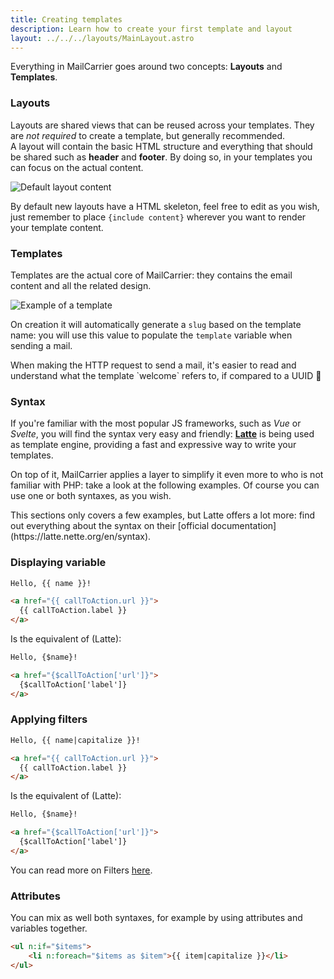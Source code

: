 ```yaml
---
title: Creating templates
description: Learn how to create your first template and layout
layout: ../../../layouts/MainLayout.astro
---
```


Everything in MailCarrier goes around two concepts: **Layouts** and **Templates**.

### Layouts

Layouts are shared views that can be reused across your templates. They are *not required* to create a template, but generally recommended.  
A layout will contain the basic HTML structure and everything that should be shared such as **header** and **footer**. By doing so, in your templates you can focus on the actual content.  

<Image src="/images/default-layout-content.png" alt="Default layout content" />

By default new layouts have a HTML skeleton, feel free to edit as you wish, just remember to place `{include content}` wherever you want to render your template content.

### Templates

Templates are the actual core of MailCarrier: they contains the email content and all the related design.

<Image src="/images/template-example.png" alt="Example of a template" />

On creation it will automatically generate a `slug` based on the template name: you will use this value to populate the `template` variable when sending a mail.

<Aside type="tip" title="Why slug and not ID?">
When making the HTTP request to send a mail, it's easier to read and understand what the template `welcome` refers to, if compared to a UUID 🔖
</Aside>

### Syntax

If you're familiar with the most popular JS frameworks, such as *Vue* or *Svelte*, you will find the syntax very easy and friendly: [**Latte**](https://latte.nette.org/en/syntax) is being used as template engine, providing a fast and expressive way to write your templates.  

On top of it, MailCarrier applies a layer to simplify it even more to who is not familiar with PHP: take a look at the following examples. Of course you can use one or both syntaxes, as you wish.

<Aside type="note" title="Learn more">
This sections only covers a few examples, but Latte offers a lot more: find out everything about the syntax on their [official documentation](https://latte.nette.org/en/syntax).
</Aside>

### Displaying variable

```html
Hello, {{ name }}!

<a href="{{ callToAction.url }}">
  {{ callToAction.label }}
</a>
```

Is the equivalent of (Latte):

```html
Hello, {$name}!

<a href="{$callToAction['url']}">
  {$callToAction['label']}
</a>
```

### Applying filters

```html
Hello, {{ name|capitalize }}!

<a href="{{ callToAction.url }}">
  {{ callToAction.label }}
</a>
```

Is the equivalent of (Latte):

```html
Hello, {$name}!

<a href="{$callToAction['url']}">
  {$callToAction['label']}
</a>
```

You can read more on Filters [here](https://latte.nette.org/en/filters).

### Attributes

You can mix as well both syntaxes, for example by using attributes and variables together.  

```html
<ul n:if="$items">
	<li n:foreach="$items as $item">{{ item|capitalize }}</li>
</ul>
```
